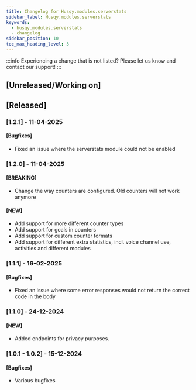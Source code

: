 ```yaml
---
title: Changelog for Husqy.modules.serverstats
sidebar_label: Husqy.modules.serverstats
keywords:
  - husqy.modules.serverstats
  - changelog
sidebar_position: 10
toc_max_heading_level: 3
---
```


:::info
Experiencing a change that is not listed? Please let us know and contact our support!
:::

## [Unreleased/Working on]

## [Released]

### [1.2.1] - 11-04-2025

#### [Bugfixes]

- Fixed an issue where the serverstats module could not be enabled

### [1.2.0] - 11-04-2025

#### [BREAKING]

- Change the way counters are configured. Old counters will not work anymore

#### [NEW]

- Add support for more different counter types
- Add support for goals in counters
- Add support for custom counter formats
- Add support for different extra statistics, incl. voice channel use, activities and different modules

### [1.1.1] - 16-02-2025

#### [Bugfixes]

- Fixed an issue where some error responses would not return the correct code in the body

### [1.1.0] - 24-12-2024

#### [NEW]

- Added endpoints for privacy purposes.

### [1.0.1 - 1.0.2] - 15-12-2024

#### [Bugfixes]

- Various bugfixes